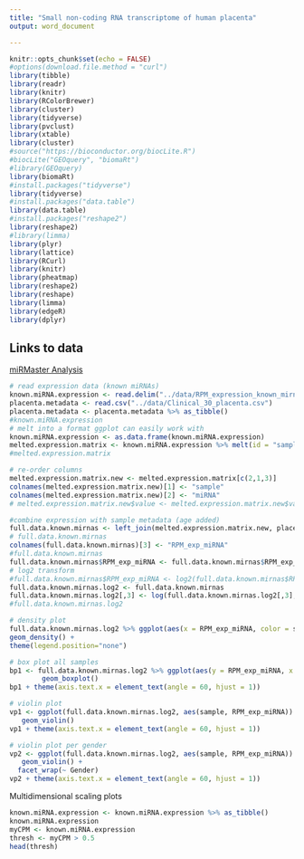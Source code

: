```yaml
---
title: "Small non-coding RNA transcriptome of human placenta"
output: word_document

---
```


```r
knitr::opts_chunk$set(echo = FALSE)
#options(download.file.method = "curl")
library(tibble)
library(readr)
library(knitr)
library(RColorBrewer)
library(cluster)
library(tidyverse)
library(pvclust)
library(xtable)
library(cluster)
#source("https://bioconductor.org/biocLite.R")
#biocLite("GEOquery", "biomaRt")
#library(GEOquery)
library(biomaRt)
#install.packages("tidyverse")
library(tidyverse)
#install.packages("data.table")
library(data.table)
#install.packages("reshape2")
library(reshape2)
#library(limma)
library(plyr)
library(lattice)
library(RCurl)
library(knitr)
library(pheatmap)
library(reshape2)
library(reshape)
library(limma)
library(edgeR)
library(dplyr)


```

## Links to data

[miRMaster Analysis](https://ccb-compute.cs.uni-saarland.de/mirmaster/results/run_zw4cek2x)


```r
# read expression data (known miRNAs)
known.miRNA.expression <- read.delim("../data/RPM_expression_known_mirnas.txt")
placenta.metadata <- read.csv("../data/Clinical_30_placenta.csv")
placenta.metadata <- placenta.metadata %>% as_tibble()
#known.miRNA.expression
# melt into a format ggplot can easily work with
known.miRNA.expression <- as.data.frame(known.miRNA.expression)
melted.expression.matrix <- known.miRNA.expression %>% melt(id = "sample")
#melted.expression.matrix

# re-order columns
melted.expression.matrix.new <- melted.expression.matrix[c(2,1,3)]
colnames(melted.expression.matrix.new)[1] <- "sample"
colnames(melted.expression.matrix.new)[2] <- "miRNA"
# melted.expression.matrix.new$value <- melted.expression.matrix.new$value %>% as.numeric()

#combine expression with sample metadata (age added)
full.data.known.mirnas <- left_join(melted.expression.matrix.new, placenta.metadata, by = "sample")
# full.data.known.mirnas
colnames(full.data.known.mirnas)[3] <- "RPM_exp_miRNA"
#full.data.known.mirnas
full.data.known.mirnas$RPM_exp_miRNA <- full.data.known.mirnas$RPM_exp_miRNA %>% as.numeric()
# log2 transform
#full.data.known.mirnas$RPM_exp_miRNA <- log2(full.data.known.mirnas$RPM_exp_miRNA +1)
full.data.known.mirnas.log2 <- full.data.known.mirnas
full.data.known.mirnas.log2[,3] <- log(full.data.known.mirnas.log2[,3],2)
#full.data.known.mirnas.log2
```  

```r
# density plot
full.data.known.mirnas.log2 %>% ggplot(aes(x = RPM_exp_miRNA, color = sample)) +
geom_density() +
theme(legend.position="none")
```

```r
# box plot all samples
bp1 <- full.data.known.mirnas.log2 %>% ggplot(aes(y = RPM_exp_miRNA, x = sample)) +
        geom_boxplot()
bp1 + theme(axis.text.x = element_text(angle = 60, hjust = 1))
```


```r
# violin plot
vp1 <- ggplot(full.data.known.mirnas.log2, aes(sample, RPM_exp_miRNA)) + 
   geom_violin()
vp1 + theme(axis.text.x = element_text(angle = 60, hjust = 1))

# violin plot per gender
vp2 <- ggplot(full.data.known.mirnas.log2, aes(sample, RPM_exp_miRNA)) + 
   geom_violin() +
  facet_wrap(~ Gender)
vp2 + theme(axis.text.x = element_text(angle = 60, hjust = 1))

```



Multidimensional scaling plots
```r

known.miRNA.expression <- known.miRNA.expression %>% as_tibble()
known.miRNA.expression
myCPM <- known.miRNA.expression
thresh <- myCPM > 0.5
head(thresh)

```

